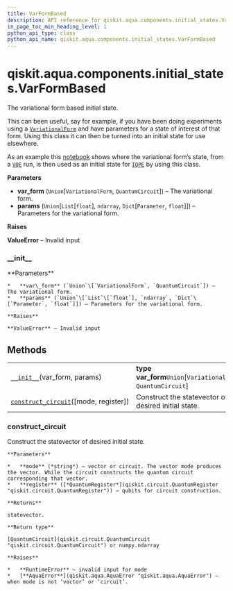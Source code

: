 ```yaml
---
title: VarFormBased
description: API reference for qiskit.aqua.components.initial_states.VarFormBased
in_page_toc_min_heading_level: 1
python_api_type: class
python_api_name: qiskit.aqua.components.initial_states.VarFormBased
---
```


<span id="qiskit-aqua-components-initial-states-varformbased" />

# qiskit.aqua.components.initial\_states.VarFormBased

<Class id="qiskit.aqua.components.initial_states.VarFormBased" github="https://github.com/qiskit-community/qiskit-aqua/tree/stable/0.8/qiskit/aqua/components/initial_states/var_form_based.py" signature="VarFormBased(var_form, params)">
  The variational form based initial state.

  This can been useful, say for example, if you have been doing experiments using a [`VariationalForm`](qiskit.aqua.components.variational_forms.VariationalForm "qiskit.aqua.components.variational_forms.VariationalForm") and have parameters for a state of interest of that form. Using this class it can then be turned into an initial state for use elsewhere.

  As an example this [notebook](https://github.com/Qiskit/qiskit-community-tutorials/blob/master/aqua/vqe2iqpe.ipynb) shows where the variational form’s state, from a [`VQE`](qiskit.aqua.algorithms.VQE "qiskit.aqua.algorithms.VQE") run, is then used as an initial state for [`IQPE`](qiskit.aqua.algorithms.IQPE "qiskit.aqua.algorithms.IQPE") by using this class.

  **Parameters**

  *   **var\_form** (`Union`\[`VariationalForm`, `QuantumCircuit`]) – The variational form.
  *   **params** (`Union`\[`List`\[`float`], `ndarray`, `Dict`\[`Parameter`, `float`]]) – Parameters for the variational form.

  **Raises**

  **ValueError** – Invalid input

  ### \_\_init\_\_

  <Function id="qiskit.aqua.components.initial_states.VarFormBased.__init__" name="__init__" signature="__init__(var_form, params)">
    **Parameters**

    *   **var\_form** (`Union`\[`VariationalForm`, `QuantumCircuit`]) – The variational form.
    *   **params** (`Union`\[`List`\[`float`], `ndarray`, `Dict`\[`Parameter`, `float`]]) – Parameters for the variational form.

    **Raises**

    **ValueError** – Invalid input
  </Function>

  ## Methods

  |                                                                                                                                                                                        |                                                                 |
  | -------------------------------------------------------------------------------------------------------------------------------------------------------------------------------------- | --------------------------------------------------------------- |
  | [`__init__`](#qiskit.aqua.components.initial_states.VarFormBased.__init__ "qiskit.aqua.components.initial_states.VarFormBased.__init__")(var\_form, params)                            | **type var\_form**`Union`\[`VariationalForm`, `QuantumCircuit`] |
  | [`construct_circuit`](#qiskit.aqua.components.initial_states.VarFormBased.construct_circuit "qiskit.aqua.components.initial_states.VarFormBased.construct_circuit")(\[mode, register]) | Construct the statevector of desired initial state.             |

  ### construct\_circuit

  <Function id="qiskit.aqua.components.initial_states.VarFormBased.construct_circuit" name="construct_circuit" signature="construct_circuit(mode='circuit', register=None)">
    Construct the statevector of desired initial state.

    **Parameters**

    *   **mode** (*string*) – vector or circuit. The vector mode produces the vector. While the circuit constructs the quantum circuit corresponding that vector.
    *   **register** ([*QuantumRegister*](qiskit.circuit.QuantumRegister "qiskit.circuit.QuantumRegister")) – qubits for circuit construction.

    **Returns**

    statevector.

    **Return type**

    [QuantumCircuit](qiskit.circuit.QuantumCircuit "qiskit.circuit.QuantumCircuit") or numpy.ndarray

    **Raises**

    *   **RuntimeError** – invalid input for mode
    *   [**AquaError**](qiskit.aqua.AquaError "qiskit.aqua.AquaError") – when mode is not ‘vector’ or ‘circuit’.
  </Function>
</Class>

